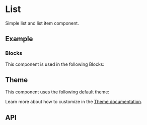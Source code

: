 
<Meta of={ListItemStories} />

# List
Simple list and list item component.

## Example
<ToggleCanvas of={ListItemStories.Simple} storybook="components-layout-list--simple" />

### Blocks
This component is used in the following Blocks:

<Cards>
  <Card title="Pricing" href="/blocks/administration/pricing" />
</Cards>

## Theme
This component uses the following default theme:

<ThemeRender theme={listTheme} />

Learn more about how to customize in the [Theme documentation](/docs/theme/getting-started).

## API
<PropsTable name="ListItem" />
